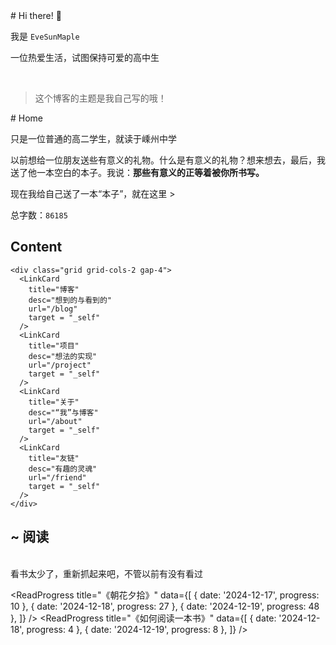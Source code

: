 
<BaseLayout title="Home">
  <BaseCard title="Home">
# Hi there! 👋

我是 `EveSunMaple`

一位热爱生活，试图保持可爱的高中生

<br />

> 这个博客的主题是我自己写的哦！

  </BaseCard>
  <BaseCard title="home">
# Home

只是一位普通的高二学生，就读于嵊州中学

以前想给一位朋友送些有意义的礼物。什么是有意义的礼物？想来想去，最后，我送了他一本空白的本子。我说：**那些有意义的正等着被你所书写。**

现在我给自己送了一本“本子”，就在这里 >

总字数：`86185`

## Content

    <div class="grid grid-cols-2 gap-4">
      <LinkCard
        title="博客"
        desc="想到的与看到的"
        url="/blog"
        target = "_self"
      />
      <LinkCard
        title="项目"
        desc="想法的实现"
        url="/project"
        target = "_self"
      />
      <LinkCard
        title="关于"
        desc="“我”与博客"
        url="/about"
        target = "_self"
      />
      <LinkCard
        title="友链"
        desc="有趣的灵魂"
        url="/friend"
        target = "_self"
      />
    </div>

## ~ 阅读
<br />
<div class="alert">看书太少了，重新抓起来吧，不管以前有没有看过</div>

<ReadProgress 
  title="《朝花夕拾》"
  data={[
    { date: '2024-12-17', progress: 10 },
    { date: '2024-12-18', progress: 27 },
    { date: '2024-12-19', progress: 48 },
  ]}
/>
<ReadProgress 
  title="《如何阅读一本书》"
  data={[
    { date: '2024-12-18', progress: 4 },
    { date: '2024-12-19', progress: 8 },
  ]}
/>

<Collapse title="打算阅读的书目">
  <ReadProgress 
    title="《1984》"
  />
  <ReadProgress 
    title="《活着》"
  />
</Collapse>
  </BaseCard>
</BaseLayout>
